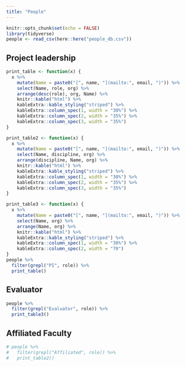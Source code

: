 ```yaml
---
title: "People"
---
```



```r
knitr::opts_chunk$set(echo = FALSE)
library(tidyverse)
people <- read_csv(here::here("people_db.csv"))
```


## Project leadership

```r
print_table <- function(x) {
  x %>%
    mutate(Name = paste0("[", name, "](mailto:", email, ")")) %>%
    select(Name, role, org) %>%
    arrange(desc(role), org, Name) %>%
    knitr::kable("html") %>%
    kableExtra::kable_styling("striped") %>%
    kableExtra::column_spec(1, width = "30%") %>%
    kableExtra::column_spec(2, width = "35%") %>%
    kableExtra::column_spec(3, width = "35%")
}

print_table2 <- function(x) {
  x %>%
    mutate(Name = paste0("[", name, "](mailto:", email, ")")) %>%
    select(Name, discipline, org) %>%
    arrange(discipline, Name, org) %>%
    knitr::kable("html") %>%
    kableExtra::kable_styling("striped") %>%
    kableExtra::column_spec(1, width = "30%") %>%
    kableExtra::column_spec(2, width = "35%") %>%
    kableExtra::column_spec(3, width = "35%")
}

print_table3 <- function(x) {
  x %>%
    mutate(Name = paste0("[", name, "](mailto:", email, ")")) %>%
    select(Name, org) %>%
    arrange(Name, org) %>%
    knitr::kable("html") %>%
    kableExtra::kable_styling("striped") %>%
    kableExtra::column_spec(1, width = "30%") %>%
    kableExtra::column_spec(2, width = "70") 
}
people %>%
  filter(grepl("PI", role)) %>%
  print_table()
```


## Evaluator

```r
people %>%
  filter(grepl("Evaluator", role)) %>%
  print_table3()
```

## Affiliated Faculty
```r
# people %>%
#   filter(grepl("Affiliated", role)) %>%
#   print_table2()
```


